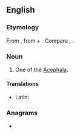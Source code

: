 ==English==

===Etymology===
From {{etyl|grc|en}} {{m|grc|ἀκέφαλος||headless}}, from {{m|grc|ἀ-||not}} + {{m|grc|κεφαλή||head}}. Compare {{cog|fr|acéphale}}, {{cog|la-lat|acephalus}}.

===Noun===
{{en-noun}}

# {{lb|en|zoology}} One of the [[Acephala]].

====Translations====
{{trans-top|one of the Acephala}}
* Latin: {{t|la|acephalus}}
{{trans-mid}}
{{trans-bottom}}

===Anagrams===
* {{anagrams|en|a=aacehlp|acaleph|halpace}}